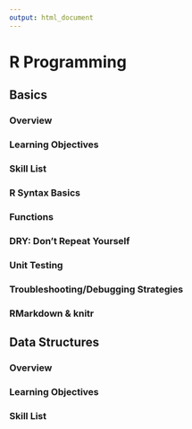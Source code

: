 ```yaml
---
output: html_document
---
```


# R Programming

## Basics

### Overview

### Learning Objectives

### Skill List

### R Syntax Basics

### Functions

### DRY: Don't Repeat Yourself

### Unit Testing

### Troubleshooting/Debugging Strategies

### RMarkdown & knitr

## Data Structures

### Overview

### Learning Objectives

### Skill List
